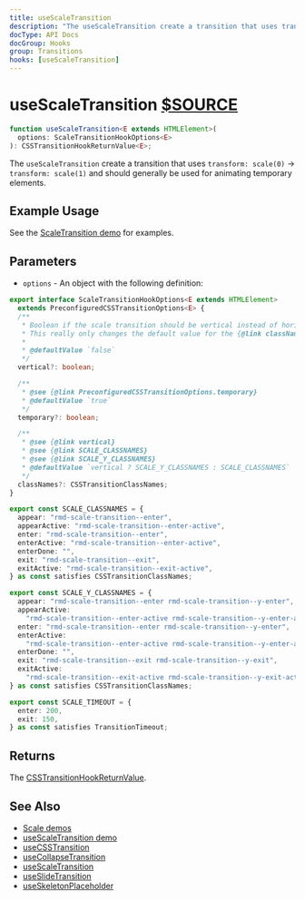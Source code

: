 ```yaml
---
title: useScaleTransition
description: "The useScaleTransition create a transition that uses transform: scale(0) to transform: scale(1) and should generally be used for animating temporary elements."
docType: API Docs
docGroup: Hooks
group: Transitions
hooks: [useScaleTransition]
---
```


# useScaleTransition [$SOURCE](packages/core/src/transition/useScaleTransition.ts)

```ts disableTransform
function useScaleTransition<E extends HTMLElement>(
  options: ScaleTransitionHookOptions<E>
): CSSTransitionHookReturnValue<E>;
```

The `useScaleTransition` create a transition that uses `transform: scale(0)` ->
`transform: scale(1)` and should generally be used for animating temporary
elements.

## Example Usage

See the [ScaleTransition demo](/components/scale-transition#scale-transition-hook-example) for examples.

## Parameters

- `options` - An object with the following definition:

```ts disableTransform
export interface ScaleTransitionHookOptions<E extends HTMLElement>
  extends PreconfiguredCSSTransitionOptions<E> {
  /**
   * Boolean if the scale transition should be vertical instead of horizontal.
   * This really only changes the default value for the {@link classNames}.
   *
   * @defaultValue `false`
   */
  vertical?: boolean;

  /**
   * @see {@link PreconfiguredCSSTransitionOptions.temporary}
   * @defaultValue `true`
   */
  temporary?: boolean;

  /**
   * @see {@link vertical}
   * @see {@link SCALE_CLASSNAMES}
   * @see {@link SCALE_Y_CLASSNAMES}
   * @defaultValue `vertical ? SCALE_Y_CLASSNAMES : SCALE_CLASSNAMES`
   */
  classNames?: CSSTransitionClassNames;
}

export const SCALE_CLASSNAMES = {
  appear: "rmd-scale-transition--enter",
  appearActive: "rmd-scale-transition--enter-active",
  enter: "rmd-scale-transition--enter",
  enterActive: "rmd-scale-transition--enter-active",
  enterDone: "",
  exit: "rmd-scale-transition--exit",
  exitActive: "rmd-scale-transition--exit-active",
} as const satisfies CSSTransitionClassNames;

export const SCALE_Y_CLASSNAMES = {
  appear: "rmd-scale-transition--enter rmd-scale-transition--y-enter",
  appearActive:
    "rmd-scale-transition--enter-active rmd-scale-transition--y-enter-active",
  enter: "rmd-scale-transition--enter rmd-scale-transition--y-enter",
  enterActive:
    "rmd-scale-transition--enter-active rmd-scale-transition--y-enter-active",
  enterDone: "",
  exit: "rmd-scale-transition--exit rmd-scale-transition--y-exit",
  exitActive:
    "rmd-scale-transition--exit-active rmd-scale-transition--y-exit-active",
} as const satisfies CSSTransitionClassNames;

export const SCALE_TIMEOUT = {
  enter: 200,
  exit: 150,
} as const satisfies TransitionTimeout;
```

## Returns

The [CSSTransitionHookReturnValue](./use-css-transition#returns).

## See Also

- [Scale demos](/components/scale-transition)
- [useScaleTransition demo](/components/scale-transition#scale-transition-hook-example)
- [useCSSTransition](./use-css-transition)
- [useCollapseTransition](./use-collapse-transition)
- [useScaleTransition](./use-scale-transition)
- [useSlideTransition](./use-slide-transition)
- [useSkeletonPlaceholder](./use-skeleton-placeholder)
